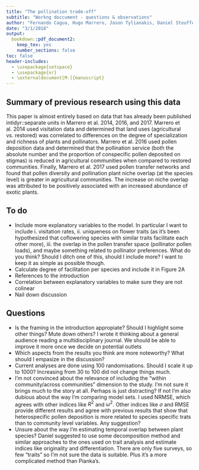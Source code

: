 ```yaml
---
title: "The pollination trade-off"
subtitle: "Workng doccument - questions & observations"
author: "Fernando Cagua, Hugo Marrero, Jason Tylianakis, Daniel Stouffer"
date: "3/1/2018"
output: 
  bookdown::pdf_document2: 
    keep_tex: yes
    number_sections: false
toc: false
header-includes:
  - \usepackage{setspace}
  - \usepackage{xr}
  - \externaldocument[M-]{manuscript}
---
```


\onehalfspacing

## Summary of previous research using this data

This paper is almost entirely based on data that has already been published intidyr::separate units in Marrero et al. 2014, 2016, and 2017. 
Marrero et al. 2014 used visitation data and determined that land uses (agricultural vs. restored) was correlated to differences on the degree of specialization and richness of plants and pollinators.
Marrero et al. 2016 used pollen deposition data and determined that the pollination service (both the absolute number and the proportion of conspecific pollen deposited on stigmas) is reduced in agricultural communities when compared to restored communities.
Finally, Marrero et al. 2017 used pollen transfer networks and found that pollen diversity and pollination plant niche overlap (at the species level) is greater in agricultural communities. 
The increase on niche overlap was attributed to be positively associated with an increased abundance of exotic plants.

## To do 

* Include more explanatory variables to the model. In particular I want to include i. visitation rates, ii. uniqueness on flower traits (as it's been hypothesized that coflowering species with similar traits facilitate each other more), iii. the overlap in the pollen transfer space (pollinator pollen loads), and maybe something related to pollinator preferences. What do you think? Should I ditch one of this, should I include more? I want to keep it as simple as possible though. 
* Calculate degree of facilitation per species and include it in Figure 2A
* References to the introduction
* Correlation between explanatory variables to make sure they are not colinear
* Nail down discussion

## Questions

* Is the framing in the introduction appropiate? Should I highlight some other things? Mute down others? I wrote it thinking about a general audience reading a multidisciplinary journal. We should be able to improve it more once we decide on potential outlets 
* Which aspects from the results you think are more noteworthy? What should I empasize in the discussion? 
* Current analyses are done using 100 randomisations. Should I scale it up to 1000? Increasing from 30 to 100 did not change things much.
* I'm not convinced about the relevance of including the "within community/across communities" dimension to the study. I'm not sure it brings much to the story at all. Perhaps is just distracting? If not I'm also dubious about the way I'm comparing model sets. I used NRMSE, which agrees with other indices like $R^2$ and $\omega^2$. Other indices like $\sigma$ and RMSE provide different results and agree with previous results that show that heterospecific pollen deposition is more related to species specific trats than to community level variables. Any suggestion? 
* Unsure about the way I'm estimating temporal overlap between plant species? Daniel suggested to use some decomposition method and similar approaches to the ones used on trait analysis and estimate indices like originality and differentiation. There are only five surveys, so few "traits" so I'm not sure the data is suitable. Plus it's a more complicated method than Pianka's. 
